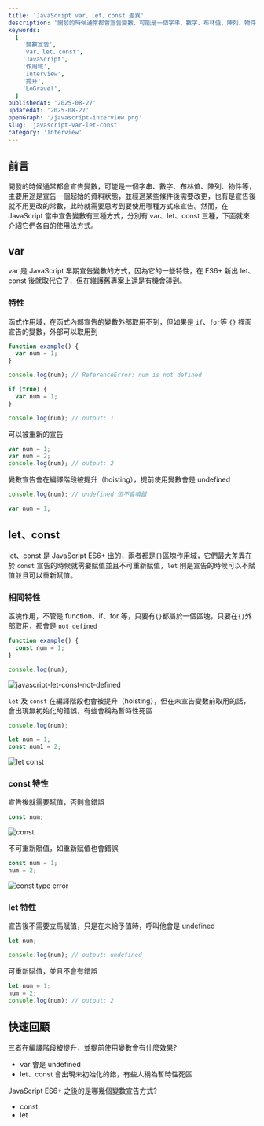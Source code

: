 ```yaml
---
title: 'JavaScript var、let、const 差異'
description: '開發的時候通常都會宣告變數，可能是一個字串、數字、布林值、陣列、物件等，主要用途可能是宣告一個起始的資料狀態，並經過某些條件後需要改更，也有是宣告後就不用更改的常數，此時就需要思考到要使用哪種方式來宣告'
keywords:
  [
    '變數宣告',
    'var、let、const',
    'JavaScript',
    '作用域',
    'Interview',
    '提升',
    'LoGravel',
  ]
publishedAt: '2025-08-27'
updatedAt: '2025-08-27'
openGraph: '/javascript-interview.png'
slug: 'javascript-var-let-const'
category: 'Interview'
---
```


## 前言

開發的時候通常都會宣告變數，可能是一個字串、數字、布林值、陣列、物件等，主要用途是宣告一個起始的資料狀態，並經過某些條件後需要改更，也有是宣告後就不用更改的常數，此時就需要思考到要使用哪種方式來宣告。然而，在 JavaScript 當中宣告變數有三種方式，分別有 var、let、const 三種，下面就來介紹它們各自的使用法方式。

## var

var 是 JavaScript 早期宣告變數的方式，因為它的一些特性，在 ES6+ 新出 let、const 後就取代它了，但在維護舊專案上還是有機會碰到。

### 特性

函式作用域，在函式內部宣告的變數外部取用不到，但如果是 `if`、`for`等 `{}` 裡面宣告的變數，外部可以取用到

```javascript
function example() {
  var num = 1;
}

console.log(num); // ReferenceError: num is not defined
```

```javascript
if (true) {
  var num = 1;
}

console.log(num); // output: 1
```

可以被重新的宣告

```javascript
var num = 1;
var num = 2;
console.log(num); // output: 2
```

變數宣告會在編譯階段被提升（hoisting），提前使用變數會是 undefined

```javascript
console.log(num); // undefined 但不會噴錯

var num = 1;
```

## let、const

let、const 是 JavaScript ES6+ 出的，兩者都是`{}`區塊作用域，它們最大差異在於 `const` 宣告的時候就需要賦值並且不可重新賦值，`let` 則是宣告的時候可以不賦值並且可以重新賦值。

### 相同特性

區塊作用，不管是 function、if、for 等，只要有`{}`都屬於一個區塊，只要在`{}`外部取用，都會是 `not defined`

```javascript
function example() {
  const num = 1;
}

console.log(num);
```

![javascript-let-const-not-defined](/javascript-let-const-not-defined.png)

`let` 及 `const` 在編譯階段也會被提升（hoisting），但在未宣告變數前取用的話，會出現無初始化的錯誤，有些會稱為暫時性死區

```javascript
console.log(num);

let num = 1;
const num1 = 2;
```

![let const](/javascript-let-const.png)

### const 特性

宣告後就需要賦值，否則會錯誤

```javascript
const num;
```

![const](/javascript-const.png)

不可重新賦值，如重新賦值也會錯誤

```javascript
const num = 1;
num = 2;
```

![const type error](/javascript-const-typeerror.png)

### let 特性

宣告後不需要立馬賦值，只是在未給予值時，呼叫他會是 undefined

```javascript
let num;

console.log(num); // output: undefined
```

可重新賦值，並且不會有錯誤

```javascript
let num = 1;
num = 2;
console.log(num); // output: 2
```

## 快速回顧
<Accordion type="single" collapsible>
  <AccordionItem value="question-1">
    <AccordionTrigger>三者在編譯階段被提升，並提前使用變數會有什麼效果?</AccordionTrigger>
    <AccordionContent>
      <ul>
        <li>var 會是 undefined</li>
        <li>let、const 會出現未初始化的錯，有些人稱為暫時性死區</li>
      </ul>
    </AccordionContent>
  </AccordionItem>
  <AccordionItem value="question-2">
    <AccordionTrigger>JavaScript ES6+ 之後的是哪幾個變數宣告方式?</AccordionTrigger>
    <AccordionContent>
      <ul>
        <li>const</li>
        <li>let</li>
      </ul>
    </AccordionContent>
  </AccordionItem>
</Accordion>